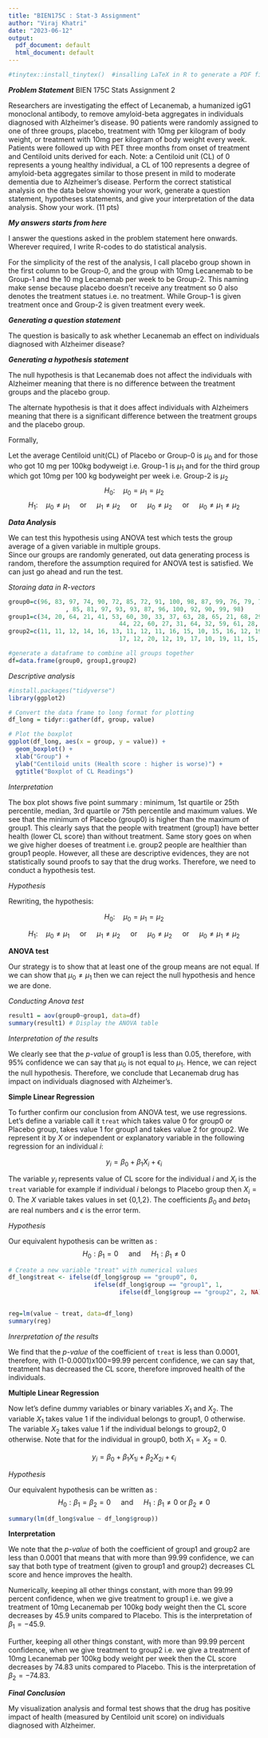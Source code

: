 ---
title: "BIEN175C : Stat-3 Assignment"
author: "Viraj Khatri"
date: "2023-06-12"
output:
  pdf_document: default
  html_document: default
---

```{r setup, include=FALSE}
#tinytex::install_tinytex()  #insalling LaTeX in R to generate a PDF file from this code
```

***Problem Statement***
BIEN 175C 
Stats Assignment 2

Researchers are investigating the effect of Lecanemab, a humanized igG1 monoclonal antibody, to remove amyloid-beta aggregates in individuals diagnosed with Alzheimer’s disease. 90 patients were randomly assigned to one of three groups, placebo, treatment with 10mg per kilogram of body weight, or treatment with 10mg per kilogram of body weight every week. Patients were followed up with PET three months from onset of treatment and Centiloid units derived for each. Note: a Centiloid unit (CL) of 0 represents a young healthy individual, a CL of 100 represents a degree of amyloid-beta aggregates similar to those present in mild to moderate dementia due to Alzheimer’s disease. Perform the correct statistical analysis on the data below showing your work, generate a question statement, hypotheses statements, and give your interpretation of the data analysis.  Show your work. (11 pts) 

\begin{table}[!h]
\centering
\caption{CL Readings}
\begin{tabular}{ccc}
\hline
Placebo & Lecanemab/2weeks & Lecanemab/week \\
\hline
96 & 34 & 11 \\
83 & 20 & 11 \\
97 & 64 & 12 \\
74 & 21 & 14 \\
90 & 41 & 16 \\
72 & 53 & 13 \\
85 & 60 & 11 \\
72 & 30 & 12 \\
91 & 33 & 11 \\
100 & 37 & 16 \\
98 & 63 & 15 \\
87 & 28 & 10 \\
99 & 65 & 15 \\
76 & 21 & 16 \\
79 & 68 & 12 \\
79 & 29 & 19 \\
89 & 50 & 14 \\
97 & 22 & 14 \\
85 & 44 & 17 \\
81 & 22 & 12 \\
97 & 60 & 20 \\
93 & 27 & 12 \\
93 & 31 & 19 \\
87 & 64 & 17 \\
96 & 32 & 10 \\
100 & 59 & 19 \\
92 & 61 & 11 \\
90 & 28 & 15 \\
99 & 67 & 16 \\
98 & 64 & 20 \\
\hline
\end{tabular}
\end{table}

 



***My answers starts from here***

I answer the questions asked in the problem statement here onwards. Wherever required, I write R-codes to do statistical analysis. 

For the simplicity of the rest of the analysis, I call placebo group shown in the first column to be Group-0, and the group with 10mg Lecanemab to be Group-1 and the 10 mg Lecanemab per week to be Group-2. This naming make sense because placebo doesn't receive any treatment so 0 also denotes the treatment statues i.e. no treatment. While Group-1 is given treatment once and Group-2 is given treatment every week. 

***Generating a question statement***

The question is basically to ask whether Lecanemab an effect on individuals diagnosed with Alzheimer disease?



***Generating a hypothesis statement***

The null hypothesis is that Lecanemab does not affect the individuals with Alzheimer meaning that there is no difference between the treatment groups and the placebo group. 

The alternate hypothesis is that it does affect individuals with Alzheimers meaning that there is a significant difference between the treatment groups and the placebo group. 

Formally, 

Let the average Centiloid unit(CL) of Placebo or Group-0 is $\mu_{0}$ and for those who got 10 mg per 100kg bodyweigt i.e. Group-1 is $\mu_1$ and for the third group which got 10mg per 100 kg bodyweight per week i.e. Group-2 is $\mu_2$
$$
H_0 : \quad \mu_0 =\mu_1 =\mu_2
$$
$$
H_1 :  \quad \mu_0 \neq \mu_1 \quad \text{ or } \quad \mu_1 \neq \mu_2  \quad \text{ or } \quad \mu_0 \neq \mu_2 \quad \text{ or } \quad \mu_0 \neq \mu_1 \neq \mu_2  
$$

***Data Analysis***

We can test this hypothesis using ANOVA test which tests the group average of a given variable in multiple groups.  
Since our groups are randomly generated, out data generating process is random, therefore the assumption required for ANOVA test is satisfied. We can just go ahead and run the test. 


*Storaing data in R-vectors*
```{r}
group0=c(96, 83, 97, 74, 90, 72, 85, 72, 91, 100, 98, 87, 99, 76, 79, 79, 89, 97
                , 85, 81, 97, 93, 93, 87, 96, 100, 92, 90, 99, 98)
group1=c(34, 20, 64, 21, 41, 53, 60, 30, 33, 37, 63, 28, 65, 21, 68, 29, 50, 22, 
                               44, 22, 60, 27, 31, 64, 32, 59, 61, 28, 67, 64)
group2=c(11, 11, 12, 14, 16, 13, 11, 12, 11, 16, 15, 10, 15, 16, 12, 19, 14, 14,
                               17, 12, 20, 12, 19, 17, 10, 19, 11, 15, 16, 20)

#generate a dataframe to combine all groups together 
df=data.frame(group0, group1,group2)
```


*Descriptive analysis*
```{r, warning=FALSE}
#install.packages("tidyverse")
library(ggplot2)

# Convert the data frame to long format for plotting
df_long = tidyr::gather(df, group, value)

# Plot the boxplot
ggplot(df_long, aes(x = group, y = value)) +
  geom_boxplot() +
  xlab("Group") +
  ylab("Centiloid units (Health score : higher is worse)") +
  ggtitle("Boxplot of CL Readings")

```

*Interpretation*

The box plot shows five point summary : minimum, 1st quartile or 25th percentile, median, 3rd quartile or 75th percentile and maximum values. We see that the minimum of Placebo (group0) is higher than the maximum of group1. This clearly says that the people with treatment (group1) have better health (lower CL score) than without treatment. Same story goes on when we give higher doeses of treatment i.e. group2 people are healthier than group1 people. 
However, all these are descriptive evidences, they are not statistically sound proofs to say that the drug works. Therefore, we need to conduct a hypothesis test. 


*Hypothesis*

Rewriting, the hypothesis:

$$
H_0 : \quad \mu_0 =\mu_1 =\mu_2
$$

$$
H_1 :  \quad \mu_0 \neq \mu_1 \quad \text{ or } \quad \mu_1 \neq \mu_2  \quad \text{ or } \quad \mu_0 \neq \mu_2 \quad \text{ or } \quad \mu_0 \neq \mu_1 \neq \mu_2  
$$



**ANOVA test**

Our strategy is to show that at least one of the group means are not equal. If we can show that $\mu_0 \neq \mu_1$ then we can reject the null hypothesis and hence we are done. 

*Conducting Anova test*
```{r}
result1 = aov(group0~group1, data=df)
summary(result1) # Display the ANOVA table

```


*Interpretation of the results*

We clearly see that the _p-value_ of group1 is less than 0.05, therefore, with 95% confidence we can say that $\mu_0$ is not equal to $\mu_1$. Hence, we can reject the null hypothesis.
Therefore, we conclude that Lecanemab drug has impact on individuals diagnosed with Alzheimer's. 




**Simple Linear Regression**

To further confirm our conclusion from ANOVA test, we use regressions. 
Let's define a variable call it `treat` which takes value 0 for group0 or Placebo group, takes value 1 for group1 and takes value 2 for group2. We represent it by $X$ or independent or explanatory variable in the following regression for an individual $i$: 

$$
y_i = \beta_0 + \beta_1 X_i +\epsilon_i
$$


The variable $y_i$ represents value of CL score for the individual $i$ and $X_i$ is the `treat` variable for example if individual $i$ belongs to Placebo group then $X_i=0$. The $X$ variable takes values in set {0,1,2}. The coefficients $\beta_0$ and $beta_1$ are real numbers and $\epsilon$ is the error term. 

_Hypothesis_ 

Our equivalent hypothesis can be written as : $$ H_0: \beta_1=0 \quad \text{ and } \quad H_1: \beta_1 \neq0$$

```{r}
# Create a new variable "treat" with numerical values
df_long$treat <- ifelse(df_long$group == "group0", 0,
                        ifelse(df_long$group == "group1", 1,
                               ifelse(df_long$group == "group2", 2, NA)))


reg=lm(value ~ treat, data=df_long)
summary(reg)

```

*Inrerpretation of the results*

We find that the _p-value_ of the coefficient of `treat` is less than 0.0001, therefore, with (1-0.0001)x100=99.99 percent confidence, we can say that, treatment has decreased the CL score, therefore improved health of the individuals. 


**Multiple Linear Regression**

Now let's define dummy variables or binary variables $X_1$ and $X_2$. The variable $X_1$ takes value 1 if the individual belongs to group1, 0 otherwise. The variable $X_2$ takes value 1 if the individual belongs to group2, 0 otherwise. Note that for the individual in group0, both $X_1=X_2=0$.

$$
y_i = \beta_0 + \beta_1 X_{1i} +\beta_2 X_{2i} +\epsilon_i
$$

_Hypothesis_ 

Our equivalent hypothesis can be written as : $$ H_0: \beta_1=\beta_2=0 \quad \text{ and } \quad H_1: \beta_1 \neq0 \text{ or } \beta_2 \neq 0$$

```{r}
summary(lm(df_long$value ~ df_long$group))
```
**Interpretation**

We note that the _p-value_ of both the coefficient of group1 and group2 are less than 0.0001 that means that with more than 99.99 confidence, we can say that both type of treatment (given to group1 and group2) decreases CL score and hence improves the health. 

Numerically, keeping all other things constant, with more than 99.99 percent confidence, when we give treatment to group1 i.e. we give a treatment of 10mg Lecanemab per 100kg body weight then the CL score decreases by 45.9 units compared to Placebo. This is the interpretation of $\beta_1=-45.9$. 

Further, keeping all other things constant,  with more than 99.99 percent confidence, when we give treatment to group2 i.e. we give a treatment of 10mg Lecanemab per 100kg body weight per week then the CL score decreases by 74.83 units compared to Placebo. This is the interpretation of $\beta_2=-74.83$. 







***Final Conclusion***

My visualization analysis and formal test shows that the drug has positive impact of health (measured by Centiloid unit score) on individuals diagnosed with Alzheimer. 

